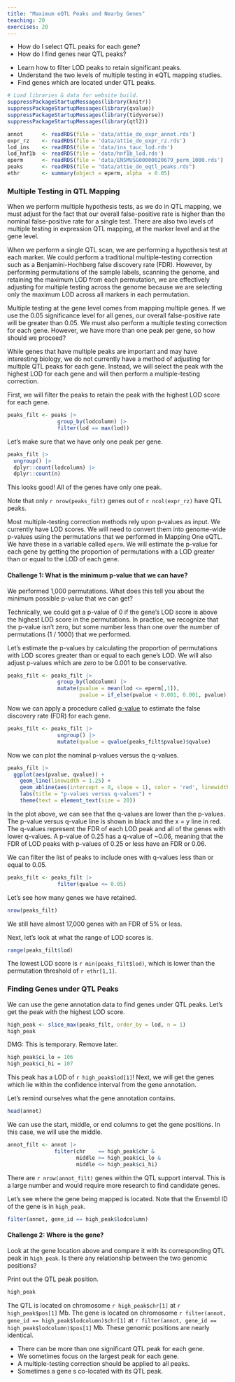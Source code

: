 ```yaml
---
title: "Maximum eQTL Peaks and Nearby Genes"
teaching: 20
exercises: 20
---
```


:::::::::::::::::::::::::::::::::::::: questions 

- How do I select QTL peaks for each gene?
- How do I find genes near QTL peaks?

::::::::::::::::::::::::::::::::::::::::::::::::

::::::::::::::::::::::::::::::::::::: objectives

- Learn how to filter LOD peaks to retain significant peaks.
- Understand the two levels of multiple testing in eQTL mapping studies.
- Find genes which are located under QTL peaks.

::::::::::::::::::::::::::::::::::::::::::::::::

```r
# Load libraries & data for website build.
suppressPackageStartupMessages(library(knitr))
suppressPackageStartupMessages(library(qvalue))
suppressPackageStartupMessages(library(tidyverse))
suppressPackageStartupMessages(library(qtl2))

annot      <- readRDS(file = 'data/attie_do_expr_annot.rds')
expr_rz    <- readRDS(file = 'data/attie_do_expr_rz.rds')
lod_ins    <- readRDS(file = 'data/ins_tauc_lod.rds')
lod_hnf1b  <- readRDS(file = 'data/hnf1b_lod.rds')
eperm      <- readRDS(file = 'data/ENSMUSG00000020679_perm_1000.rds')
peaks      <- readRDS(file = "data/attie_do_eqtl_peaks.rds")
ethr       <- summary(object = eperm, alpha  = 0.05)
```

### Multiple Testing in QTL Mapping

When we perform multiple hypothesis tests, as we do in QTL mapping, we must 
adjust for the fact that our overall false-positive rate is higher than the
nominal false-positive rate for a single test. There are also two levels of 
multiple testing in expression QTL mapping, at the marker level and at the gene
level.

When we perform a single QTL scan, we are performing a hypothesis test at each
marker. We could perform a traditional multiple-testing correction such as a
Benjamini-Hochberg false discovery rate (FDR). However, by performing 
permutations of the sample labels, scanning the genome, and retaining the 
maximum LOD from each permutation, we are effectively adjusting for multiple
testing across the genome because we are selecting only the maximum LOD 
across all markers in each permutation.

Multiple testing at the gene level comes from mapping multiple genes. If we use
the 0.05 significance level for all genes, our overall false-positive rate will
be greater than 0.05. We must also perform a multiple testing correction for
each gene. However, we have more than one peak per gene, so how should we 
proceed?

While genes that have multiple peaks are important and may have interesting
biology, we do not currently have a method of adjusting for multiple QTL peaks
for each gene. Instead, we will select the peak with the highest LOD for each
gene and will then perform a multiple-testing correction.

First, we will filter the peaks to retain the peak with the highest LOD score
for each gene.

```r
peaks_filt <- peaks |>
                group_by(lodcolumn) |>
                filter(lod == max(lod))
```

Let's make sure that we have only one peak per gene.

```r
peaks_filt |>
  ungroup() |>
  dplyr::count(lodcolumn) |>
  dplyr::count(n)
```

This looks good! All of the genes have only one peak.

:::::::::::::::::::::::::::::::::::::::::::::::::::::::: callout

Note that only `r nrow(peaks_filt)` genes out of `r ncol(expr_rz)` have QTL peaks.

::::::::::::::::::::::::::::::::::::::::::::::::::::::::::::::::

Most multiple-testing correction methods rely upon p-values as input. We 
currently have LOD scores. We will need to convert them into genome-wide 
p-values using the permutations that we performed in Mapping One eQTL. We have
these in a variable called `eperm`. We will estimate the p-value for each gene
by getting the proportion of permutations with a LOD greater than or equal to
the LOD of each gene.

::::::::::::::::::::::::::::::::::::::::::::::::::::: challenge

#### Challenge 1: What is the minimum p-value that we can have?

We performed 1,000 permutations. What does this tell you about the minimum
possible p-value that we can get?

::::::::::::::::::::::::::::::::::: solution

Technically, we could get a p-value of 0 if the gene's LOD score is above the
highest LOD score in the permutations. In practice, we recognize that the 
p-value isn't zero, but some number less than one over the number of 
permutations (1 / 1000) that we performed.

::::::::::::::::::::::::::::::::::::::::::::
:::::::::::::::::::::::::::::::::::::::::::::::::::::::::::::::

Let's estimate the p-values by calculating the proportion of permutations with
LOD scores greater than or equal to each gene's LOD. We will also adjust 
p-values which are zero to be 0.001 to be conservative.

```r
peaks_filt <- peaks_filt |>
                group_by(lodcolumn) |>
                mutate(pvalue = mean(lod <= eperm[,1]),
                       pvalue = if_else(pvalue < 0.001, 0.001, pvalue))
```

Now we can apply a procedure called 
[q-value](https://pmc.ncbi.nlm.nih.gov/articles/PMC170937/) to estimate the
false discovery rate (FDR) for each gene. 

```r
peaks_filt <- peaks_filt |>
                ungroup() |>
                mutate(qvalue = qvalue(peaks_filt$pvalue)$qvalue)
```


Now we can plot the nominal p-values versus the q-values.

```r
peaks_filt |>
  ggplot(aes(pvalue, qvalue)) +
    geom_line(linewidth = 1.25) +
    geom_abline(aes(intercept = 0, slope = 1), color = 'red', linewidth = 1.25) +
    labs(title = "p-values versus q-values") +
    theme(text = element_text(size = 20))
```

In the plot above, we can see that the q-values are lower than the p-values. The
p-value versus q-value line is shown in black and the x = y line in red. The 
q-values represent the FDR of each LOD peak and all of the genes with lower 
q-values. A p-value of 0.25 has a q-value of ~0.06, meaning that the FDR of 
LOD peaks with p-values of 0.25 or less have an FDR or 0.06.

We can filter the list of peaks to include ones with q-values less than or equal
to 0.05.

```r
peaks_filt <- peaks_filt |>
                filter(qvalue <= 0.05)
```

Let's see how many genes we have retained.

```r
nrow(peaks_filt)
```

We still have almost 17,000 genes with an FDR of 5% or less.

Next, let's look at what the range of LOD scores is.

```r
range(peaks_filt$lod)
```

The lowest LOD score is `r min(peaks_filt$lod)`, which is lower than the 
permutation threshold of `r ethr[1,1]`.

### Finding Genes under QTL Peaks

We can use the gene annotation data to find genes under QTL peaks. Let's get 
the peak with the highest LOD score.

```r
high_peak <- slice_max(peaks_filt, order_by = lod, n = 1)
high_peak
```

::::::::::::::::::::::::::::::::::::::: callout

DMG: This is temporary. Remove later.

```r
high_peak$ci_lo = 106
high_peak$ci_hi = 107
```

:::::::::::::::::::::::::::::::::::::::::::::::


This peak has a LOD of `r high_peak$lod[1]`! Next, we will get the genes which
lie within the confidence interval from the gene annotation.

Let's remind ourselves what the gene annotation contains.

```r
head(annot)
```

We can use the start, middle, or end columns to get the gene positions. In this
case, we will use the middle.


```r
annot_filt <- annot |>
               filter(chr    == high_peak$chr &
                      middle >= high_peak$ci_lo & 
                      middle <= high_peak$ci_hi)
```

There are `r nrow(annot_filt)` genes within the QTL support interval. This is a
large number and would require more research to find candidate genes.

Let's see where the gene being mapped is located. Note that the Ensembl ID of
the gene is in `high_peak`.

```r
filter(annot, gene_id == high_peak$lodcolumn)
```

::::::::::::::::::::::::::::::::::::::::::::::::::::: challenge

#### Challenge 2: Where is the gene?

Look at the gene location above and compare it with its corresponding QTL
peak in `high_peak`. Is there any relationship between the two genomic
positions?

::::::::::::::::::::::::::::::::::: solution

Print out the QTL peak position.

```r
high_peak
```

The QTL is located on chromosome `r high_peak$chr[1]` at `r high_peak$pos[1]` 
Mb. The gene is located on chromosome 
`r filter(annot, gene_id == high_peak$lodcolumn)$chr[1]` at
`r filter(annot, gene_id == high_peak$lodcolumn)$pos[1]` Mb. These genomic
positions are nearly identical.

::::::::::::::::::::::::::::::::::::::::::::
:::::::::::::::::::::::::::::::::::::::::::::::::::::::::::::::


::::::::::::::::::::::::::::::::::::: keypoints 

- There can be more than one significant QTL peak for each gene.
- We sometimes focus on the largest peak for each gene.
- A multiple-testing correction should be applied to all peaks.
- Sometimes a gene s co-located with its QTL peak.

::::::::::::::::::::::::::::::::::::::::::::::::
